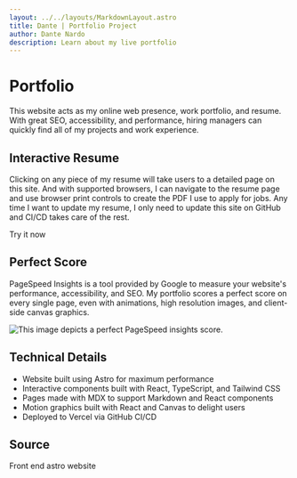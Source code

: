 ```yaml
---
layout: ../../layouts/MarkdownLayout.astro
title: Dante | Portfolio Project
author: Dante Nardo
description: Learn about my live portfolio
---
```



# Portfolio
This website acts as my online web presence, work portfolio, and resume. With great SEO, accessibility, and performance, hiring managers can quickly find all of my projects and work experience.

## Interactive Resume
Clicking on any piece of my resume will take users to a detailed page on this site. And with supported browsers, I can navigate to the resume page and use browser print controls to create the PDF I use to apply for jobs. Any time I want to update my resume, I only need to update this site on GitHub and CI/CD takes care of the rest.

<ArticleLink href="/">Try it now</ArticleLink>

## Perfect Score
PageSpeed Insights is a tool provided by Google to measure your website's performance, accessibility, and SEO. My portfolio scores a perfect score on every single page, even with animations, high resolution images, and client-side canvas graphics.

<ArticleImage>
  <Image src={PageSpeedInsights} alt="This image depicts a perfect PageSpeed insights score." />
</ArticleImage>

## Technical Details
- Website built using <Badge>Astro</Badge> for maximum performance
- Interactive components built with <Badge>React</Badge>, <Badge>TypeScript</Badge>, and <Badge>Tailwind CSS</Badge>
- Pages made with <Badge>MDX</Badge> to support Markdown and <Badge>React</Badge> components
- Motion graphics built with <Badge>React</Badge> and <Badge>Canvas</Badge> to delight users
- Deployed to <Badge>Vercel</Badge> via <Badge>GitHub</Badge> CI/CD

## Source
<ArticleLink href="https://github.com/TheDolentCity/portfolio" openInNewTab>
  Front end astro website
</ArticleLink>

